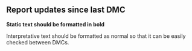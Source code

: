 <!-- If there have been multiple version of this report,
     give a brief history of previous versions, updates,
     changes.  Provide a history of DMC recommendations
     (if relevant). -->

## Report updates since last DMC

**Static text should be formatted in bold**

Interpretative text should be formatted as normal so that it can
be easily checked between DMCs.
